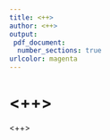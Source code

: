 ```yaml
---
title: <++>
author: <++>
output:
 pdf_document:
  number_sections: true
urlcolor: magenta
---
```


\tableofcontents

# <++>

<++>
